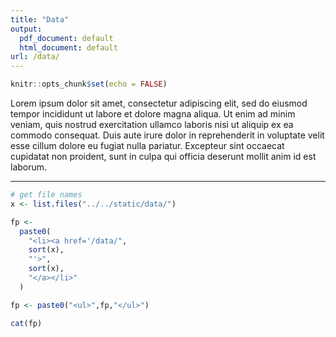 ```yaml
---
title: "Data"
output:
  pdf_document: default
  html_document: default
url: /data/
---
```


```r
knitr::opts_chunk$set(echo = FALSE)
```

<p class ="lead">
Lorem ipsum dolor sit amet, consectetur adipiscing elit, sed do eiusmod tempor incididunt ut labore et dolore magna aliqua. Ut enim ad minim veniam, quis nostrud exercitation ullamco laboris nisi ut aliquip ex ea commodo consequat. Duis aute irure dolor in reprehenderit in voluptate velit esse cillum dolore eu fugiat nulla pariatur. Excepteur sint occaecat cupidatat non proident, sunt in culpa qui officia deserunt mollit anim id est laborum.
</p>

---

```r
# get file names
x <- list.files("../../static/data/")

fp <- 
  paste0(
    "<li><a href='/data/",
    sort(x),
    "'>",
    sort(x),
    "</a></li>"
  )

fp <- paste0("<ul>",fp,"</ul>")

cat(fp)
```

